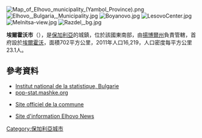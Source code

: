 [[Image:Map_of_Elhovo_municipality_(Yambol_Province).png|right]]
[[Image:Elhovo,_Bulgaria,_Municipality.jpg|right]]
[[Image:Boyanovo.jpg|right]]
[[Image:LesovoCenter.jpg|right]]
[[Image:Melnitsa-view.jpg|right]]
[[Image:Razdel,_bg.jpg|right]]

'''埃爾霍沃市'''（{{lang-bg|Елхово}}），是[[保加利亞|保加利亞]]的城鎮，位於該國東南部，由[[揚博爾州|揚博爾州]]負責管轄，首府設於[[埃爾霍沃|埃爾霍沃]]，面積702平方公里，2011年人口16,219，人口密度每平方公里23.1人。

{{Coord|42.174981|N|26.573524|E|display=title}}

==參考資料==
*[https://web.archive.org/web/20101113000000/http://www.nsi.bg/otrasalen.php?otr=53&a1=1583&a2=1584&a3=1585#cont#cont Institut national de la statistique, Bulgarie]
*[http://pop-stat.mashke.org/bulgaria-division.htm pop-stat.mashke.org] {{Wayback|url=http://pop-stat.mashke.org/bulgaria-division.htm |date=20171113015521 }}
* {{bg}} {{en}} [http://www.elhovobg.org/ Site officiel de la commune] {{Wayback|url=http://www.elhovobg.org/ |date=20200319164100 }}
* {{bg}} [http://www.elhovonews.info/ Site d'information Elhovo News] {{Wayback|url=http://www.elhovonews.info/ |date=20141221050531 }}

{{Bulgaria-geo-stub}}
[[Category:保加利亞城市|Category:保加利亞城市]]